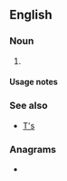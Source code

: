 {{also|ts|Ts|TS|ts.|T's|ṯs}}
==English==

===Noun===
{{head|en|noun form}}

# {{plural of|t|lang=en}}

====Usage notes====
{{U:en:plurals of letters}}

===See also===
* [[T's]]

===Anagrams===
* {{anagrams|en|a=st|-st|S&T|S.T.|ST|St|St.|s**t|s--t|s.t.|st}}
